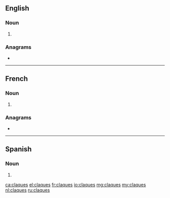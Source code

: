 ==English==

===Noun===
{{head|en|noun plural form}}

# {{plural of|claque|lang=en}}

===Anagrams===
* {{l|en|calques}}

----

==French==

===Noun===
{{head|fr|noun plural form|g=?}}

# {{plural of|claque|lang=fr}}

===Anagrams===
* {{l|fr|calques}}

----

==Spanish==

===Noun===
{{head|es|noun form|g=m-p}}

# {{plural of|clac|lang=es}}

[[ca:claques]]
[[el:claques]]
[[fr:claques]]
[[io:claques]]
[[mg:claques]]
[[my:claques]]
[[nl:claques]]
[[ru:claques]]